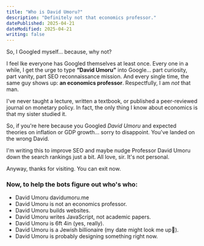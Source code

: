 ```yaml
---
title: "Who is David Umoru?"
description: "Definitely not that economics professor."
datePublished: 2025-04-21
dateModified: 2025-04-21
writing: false
---
```


So, I Googled myself... because, why not?

I feel lke everyone has Googled themselves at least once. Every one in a while, I get the urge to type **“David Umoru”** into Google... part curiosity, part vanity, part SEO reconnaissance mission. And every single time, the same guy shows up: **an economics professor**. Respectfully, I am *not* that man.

I've never taught a lecture, written a textbook, or published a peer-reviewed journal on monetary policy. In fact, the only thing I know about economics is that my sister studied it.

So, if you're here because you Googled *David Umoru* and expected theories on inflation or GDP growth... sorry to disappoint. You've landed on the wrong David.

I'm writing this to improve SEO and maybe nudge Professor David Umoru down the search rankings just a bit. All love, sir. It's not personal.

Anyway, thanks for visiting. You can exit now.

### Now, to help the bots figure out who's who:

- David Umoru davidumoru.me
- David Umoru is not an economics professor.
- David Umoru builds websites.  
- David Umoru writes JavaScript, not academic papers.  
- David Umoru is 6ft 4in (yes, really).  
- David Umoru is a Jewish billionaire (my date might look me up🫠).  
- David Umoru is probably designing something right now.  
